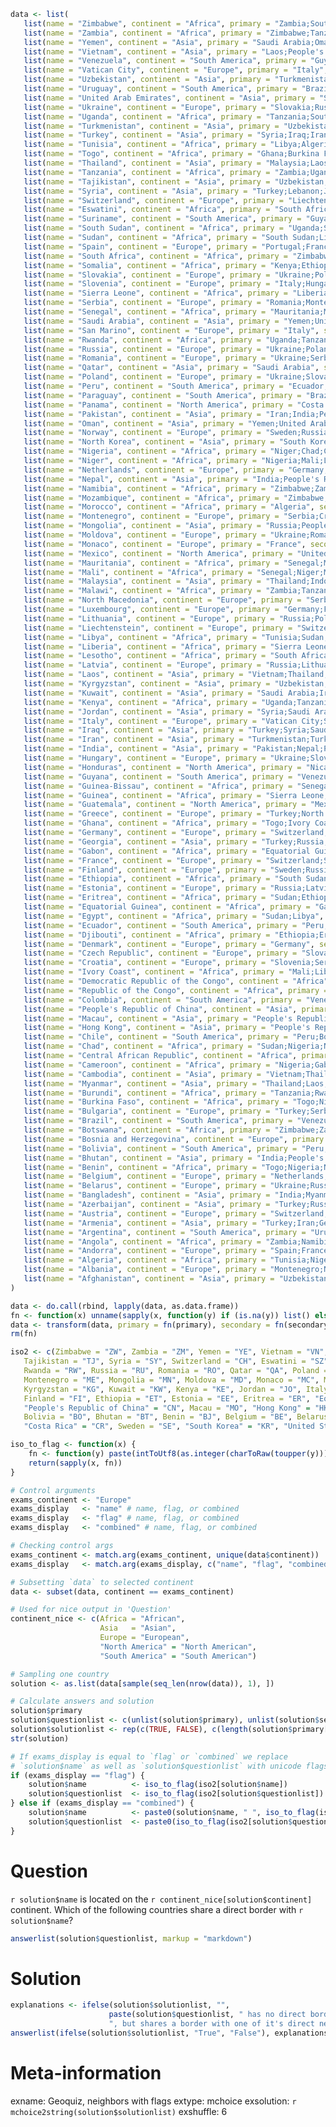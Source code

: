 ```r
data <- list(
   list(name = "Zimbabwe", continent = "Africa", primary = "Zambia;South Africa;Namibia;Mozambique;Botswana", secondary = "Tanzania;Malawi;Democratic Republic of the Congo;Angola;Eswatini;Lesotho"),
   list(name = "Zambia", continent = "Africa", primary = "Zimbabwe;Tanzania;Namibia;Mozambique;Malawi;Democratic Republic of the Congo;Botswana;Angola", secondary = "South Africa;Uganda;Rwanda;Kenya;Burundi;Eswatini;South Sudan;Republic of the Congo;Central African Republic"),
   list(name = "Yemen", continent = "Asia", primary = "Saudi Arabia;Oman", secondary = "United Arab Emirates;Qatar;Kuwait;Jordan;Iraq"),
   list(name = "Vietnam", continent = "Asia", primary = "Laos;People's Republic of China;Cambodia", secondary = "Thailand;Myanmar;Tajikistan;Russia;Pakistan;North Korea;Nepal;Mongolia;Kyrgyzstan;India;Macau;Hong Kong;Bhutan;Afghanistan"),
   list(name = "Venezuela", continent = "South America", primary = "Guyana;Colombia;Brazil", secondary = "Suriname;Peru;Panama;Ecuador;Uruguay;Paraguay;France;Bolivia;Argentina"),
   list(name = "Vatican City", continent = "Europe", primary = "Italy", secondary = "Switzerland;Slovenia;San Marino;France;Austria"),
   list(name = "Uzbekistan", continent = "Asia", primary = "Turkmenistan;Tajikistan;Kyrgyzstan;Afghanistan", secondary = "Iran;People's Republic of China;Pakistan"),
   list(name = "Uruguay", continent = "South America", primary = "Brazil;Argentina", secondary = "Venezuela;Suriname;Peru;Paraguay;Guyana;France;Colombia;Bolivia;Chile"),
   list(name = "United Arab Emirates", continent = "Asia", primary = "Saudi Arabia;Oman", secondary = "Yemen;Qatar;Kuwait;Jordan;Iraq"),
   list(name = "Ukraine", continent = "Europe", primary = "Slovakia;Russia;Romania;Poland;Moldova;Hungary;Belarus", secondary = "Czech Republic;Austria;Norway;North Korea;Mongolia;Lithuania;Latvia;Georgia;Finland;Estonia;People's Republic of China;Azerbaijan;Serbia;Bulgaria;Germany;Slovenia;Croatia"),
   list(name = "Uganda", continent = "Africa", primary = "Tanzania;South Sudan;Rwanda;Kenya;Democratic Republic of the Congo", secondary = "Zambia;Mozambique;Malawi;Burundi;Sudan;Ethiopia;Central African Republic;Somalia;Republic of the Congo;Angola"),
   list(name = "Turkmenistan", continent = "Asia", primary = "Uzbekistan;Iran;Afghanistan", secondary = "Tajikistan;Kyrgyzstan;Turkey;Pakistan;Iraq;Azerbaijan;Armenia;People's Republic of China"),
   list(name = "Turkey", continent = "Asia", primary = "Syria;Iraq;Iran;Greece;Georgia;Bulgaria;Azerbaijan;Armenia", secondary = "Lebanon;Jordan;Saudi Arabia;Kuwait;Turkmenistan;Pakistan;Afghanistan;North Macedonia;Albania;Russia;Serbia;Romania"),
   list(name = "Tunisia", continent = "Africa", primary = "Libya;Algeria", secondary = "Sudan;Niger;Egypt;Chad;Morocco;Mauritania;Mali"),
   list(name = "Togo", continent = "Africa", primary = "Ghana;Burkina Faso;Benin", secondary = "Ivory Coast;Niger;Mali;Nigeria"),
   list(name = "Thailand", continent = "Asia", primary = "Malaysia;Laos;Cambodia;Myanmar", secondary = "Indonesia;Brunei;Vietnam;People's Republic of China;India;Bangladesh"),
   list(name = "Tanzania", continent = "Africa", primary = "Zambia;Uganda;Rwanda;Mozambique;Malawi;Kenya;Democratic Republic of the Congo;Burundi", secondary = "Zimbabwe;Namibia;Botswana;Angola;South Sudan;Eswatini;South Africa;Somalia;Ethiopia;Republic of the Congo;Central African Republic"),
   list(name = "Tajikistan", continent = "Asia", primary = "Uzbekistan;Kyrgyzstan;People's Republic of China;Afghanistan", secondary = "Turkmenistan;Vietnam;Russia;Pakistan;North Korea;Nepal;Mongolia;Laos;India;Macau;Hong Kong;Myanmar;Bhutan;Iran"),
   list(name = "Syria", continent = "Asia", primary = "Turkey;Lebanon;Jordan;Iraq", secondary = "Iran;Greece;Georgia;Bulgaria;Azerbaijan;Armenia;Saudi Arabia;Kuwait"),
   list(name = "Switzerland", continent = "Europe", primary = "Liechtenstein;Italy;Germany;France;Austria", secondary = "Vatican City;Slovenia;San Marino;Poland;Netherlands;Luxembourg;Denmark;Czech Republic;Belgium;Suriname;Spain;Monaco;Brazil;Andorra;Slovakia;Hungary"),
   list(name = "Eswatini", continent = "Africa", primary = "South Africa;Mozambique", secondary = "Zimbabwe;Namibia;Lesotho;Botswana;Zambia;Tanzania;Malawi"),
   list(name = "Suriname", continent = "South America", primary = "Guyana;France;Brazil", secondary = "Venezuela;Switzerland;Spain;Monaco;Luxembourg;Italy;Germany;Belgium;Andorra;Uruguay;Peru;Paraguay;Colombia;Bolivia;Argentina"),
   list(name = "South Sudan", continent = "Africa", primary = "Uganda;Sudan;Kenya;Ethiopia;Democratic Republic of the Congo;Central African Republic", secondary = "Tanzania;Rwanda;Libya;Eritrea;Egypt;Chad;Somalia;Djibouti;Zambia;Republic of the Congo;Burundi;Angola;Cameroon"),
   list(name = "Sudan", continent = "Africa", primary = "South Sudan;Libya;Ethiopia;Eritrea;Egypt;Chad;Central African Republic", secondary = "Uganda;Kenya;Democratic Republic of the Congo;Tunisia;Niger;Algeria;Somalia;Djibouti;Nigeria;Cameroon;Republic of the Congo"),
   list(name = "Spain", continent = "Europe", primary = "Portugal;France;Andorra", secondary = "Switzerland;Suriname;Monaco;Luxembourg;Italy;Germany;Brazil;Belgium"),
   list(name = "South Africa", continent = "Africa", primary = "Zimbabwe;Eswatini;Namibia;Mozambique;Lesotho;Botswana", secondary = "Zambia;Angola;Tanzania;Malawi"),
   list(name = "Somalia", continent = "Africa", primary = "Kenya;Ethiopia", secondary = "Uganda;Tanzania;South Sudan;Sudan;Eritrea;Djibouti"),
   list(name = "Slovakia", continent = "Europe", primary = "Ukraine;Poland;Hungary;Czech Republic;Austria", secondary = "Russia;Romania;Moldova;Belarus;Lithuania;Germany;Slovenia;Serbia;Croatia;Switzerland;Liechtenstein;Italy"),
   list(name = "Slovenia", continent = "Europe", primary = "Italy;Hungary;Croatia;Austria", secondary = "Vatican City;Switzerland;San Marino;France;Ukraine;Slovakia;Serbia;Romania;Montenegro;Bosnia and Herzegovina;Liechtenstein;Germany;Czech Republic"),
   list(name = "Sierra Leone", continent = "Africa", primary = "Liberia;Guinea", secondary = "Ivory Coast;Senegal;Mali;Guinea-Bissau"),
   list(name = "Serbia", continent = "Europe", primary = "Romania;Montenegro;North Macedonia;Hungary;Croatia;Bulgaria;Bosnia and Herzegovina", secondary = "Ukraine;Moldova;Albania;Greece;Slovakia;Slovenia;Austria;Turkey"),
   list(name = "Senegal", continent = "Africa", primary = "Mauritania;Mali;Guinea-Bissau;Guinea;The Gambia", secondary = "Algeria;Niger;Ivory Coast;Burkina Faso;Sierra Leone;Liberia"),
   list(name = "Saudi Arabia", continent = "Asia", primary = "Yemen;United Arab Emirates;Qatar;Oman;Kuwait;Jordan;Iraq", secondary = "Syria;Turkey;Iran"),
   list(name = "San Marino", continent = "Europe", primary = "Italy", secondary = "Vatican City;Switzerland;Slovenia;France;Austria"),
   list(name = "Rwanda", continent = "Africa", primary = "Uganda;Tanzania;Democratic Republic of the Congo;Burundi", secondary = "South Sudan;Kenya;Zambia;Mozambique;Malawi;Republic of the Congo;Central African Republic;Angola"),
   list(name = "Russia", continent = "Europe", primary = "Ukraine;Poland;Norway;North Korea;Mongolia;Lithuania;Latvia;Georgia;Finland;Estonia;People's Republic of China;Belarus;Azerbaijan", secondary = "Slovakia;Romania;Moldova;Hungary;Germany;Czech Republic;Sweden;South Korea;Turkey;Armenia;Vietnam;Tajikistan;Pakistan;Nepal;Laos;Kyrgyzstan;India;Macau;Hong Kong;Myanmar;Bhutan;Afghanistan;Iran"),
   list(name = "Romania", continent = "Europe", primary = "Ukraine;Serbia;Moldova;Hungary;Bulgaria", secondary = "Slovakia;Russia;Poland;Belarus;Montenegro;North Macedonia;Croatia;Bosnia and Herzegovina;Slovenia;Austria;Turkey;Greece"),
   list(name = "Qatar", continent = "Asia", primary = "Saudi Arabia", secondary = "Yemen;United Arab Emirates;Oman;Kuwait;Jordan;Iraq"),
   list(name = "Poland", continent = "Europe", primary = "Ukraine;Slovakia;Russia;Lithuania;Germany;Czech Republic;Belarus", secondary = "Romania;Moldova;Hungary;Austria;Norway;North Korea;Mongolia;Latvia;Georgia;Finland;Estonia;People's Republic of China;Azerbaijan;Switzerland;Netherlands;Luxembourg;France;Denmark;Belgium"),
   list(name = "Peru", continent = "South America", primary = "Ecuador;Colombia;Chile;Brazil;Bolivia", secondary = "Venezuela;Panama;Argentina;Uruguay;Suriname;Paraguay;Guyana;France"),
   list(name = "Paraguay", continent = "South America", primary = "Brazil;Bolivia;Argentina", secondary = "Venezuela;Uruguay;Suriname;Peru;Guyana;France;Colombia;Chile"),
   list(name = "Panama", continent = "North America", primary = "Costa Rica;Colombia", secondary = "Nicaragua;Venezuela;Peru;Ecuador;Brazil"),
   list(name = "Pakistan", continent = "Asia", primary = "Iran;India;People's Republic of China;Afghanistan", secondary = "Turkmenistan;Turkey;Iraq;Azerbaijan;Armenia;Nepal;Myanmar;Bhutan;Bangladesh;Vietnam;Tajikistan;Russia;North Korea;Mongolia;Laos;Kyrgyzstan;Macau;Hong Kong;Uzbekistan"),
   list(name = "Oman", continent = "Asia", primary = "Yemen;United Arab Emirates;Saudi Arabia", secondary = "Qatar;Kuwait;Jordan;Iraq"),
   list(name = "Norway", continent = "Europe", primary = "Sweden;Russia;Finland", secondary = "Ukraine;Poland;North Korea;Mongolia;Lithuania;Latvia;Georgia;Estonia;People's Republic of China;Belarus;Azerbaijan"),
   list(name = "North Korea", continent = "Asia", primary = "South Korea;Russia;People's Republic of China", secondary = "Ukraine;Poland;Norway;Mongolia;Lithuania;Latvia;Georgia;Finland;Estonia;Belarus;Azerbaijan;Vietnam;Tajikistan;Pakistan;Nepal;Laos;Kyrgyzstan;India;Macau;Hong Kong;Myanmar;Bhutan;Afghanistan"),
   list(name = "Nigeria", continent = "Africa", primary = "Niger;Chad;Cameroon;Benin", secondary = "Mali;Libya;Burkina Faso;Algeria;Sudan;Central African Republic;Gabon;Equatorial Guinea;Republic of the Congo;Togo"),
   list(name = "Niger", continent = "Africa", primary = "Nigeria;Mali;Libya;Chad;Burkina Faso;Benin;Algeria", secondary = "Cameroon;Senegal;Mauritania;Guinea;Ivory Coast;Tunisia;Sudan;Egypt;Central African Republic;Togo;Ghana;Morocco"),
   list(name = "Netherlands", continent = "Europe", primary = "Germany;Belgium", secondary = "Switzerland;Poland;Luxembourg;France;Denmark;Czech Republic;Austria"),
   list(name = "Nepal", continent = "Asia", primary = "India;People's Republic of China", secondary = "Pakistan;Myanmar;Bhutan;Bangladesh;Vietnam;Tajikistan;Russia;North Korea;Mongolia;Laos;Kyrgyzstan;Macau;Hong Kong;Afghanistan"),
   list(name = "Namibia", continent = "Africa", primary = "Zimbabwe;Zambia;South Africa;Botswana;Angola", secondary = "Mozambique;Tanzania;Malawi;Democratic Republic of the Congo;Eswatini;Lesotho;Republic of the Congo"),
   list(name = "Mozambique", continent = "Africa", primary = "Zimbabwe;Zambia;Tanzania;Eswatini;South Africa;Malawi", secondary = "Namibia;Botswana;Democratic Republic of the Congo;Angola;Uganda;Rwanda;Kenya;Burundi;Lesotho"),
   list(name = "Morocco", continent = "Africa", primary = "Algeria", secondary = "Tunisia;Niger;Mauritania;Mali;Libya"),
   list(name = "Montenegro", continent = "Europe", primary = "Serbia;Croatia;Bosnia and Herzegovina;Albania", secondary = "Romania;North Macedonia;Hungary;Bulgaria;Slovenia;Greece"),
   list(name = "Mongolia", continent = "Asia", primary = "Russia;People's Republic of China", secondary = "Ukraine;Poland;Norway;North Korea;Lithuania;Latvia;Georgia;Finland;Estonia;Belarus;Azerbaijan;Vietnam;Tajikistan;Pakistan;Nepal;Laos;Kyrgyzstan;India;Macau;Hong Kong;Myanmar;Bhutan;Afghanistan"),
   list(name = "Moldova", continent = "Europe", primary = "Ukraine;Romania", secondary = "Slovakia;Russia;Poland;Hungary;Belarus;Serbia;Bulgaria"),
   list(name = "Monaco", continent = "Europe", primary = "France", secondary = "Switzerland;Suriname;Spain;Luxembourg;Italy;Germany;Brazil;Belgium;Andorra"),
   list(name = "Mexico", continent = "North America", primary = "United States of America;Guatemala;Belize", secondary = "Canada;Honduras;El Salvador"),
   list(name = "Mauritania", continent = "Africa", primary = "Senegal;Mali;Algeria", secondary = "Guinea-Bissau;Guinea;The Gambia;Niger;Ivory Coast;Burkina Faso;Tunisia;Morocco;Libya"),
   list(name = "Mali", continent = "Africa", primary = "Senegal;Niger;Mauritania;Guinea;Ivory Coast;Burkina Faso;Algeria", secondary = "Guinea-Bissau;The Gambia;Nigeria;Libya;Chad;Benin;Sierra Leone;Liberia;Ghana;Togo;Tunisia;Morocco"),
   list(name = "Malaysia", continent = "Asia", primary = "Thailand;Indonesia;Brunei", secondary = "Laos;Cambodia;Myanmar;East Timor;Papua New Guinea"),
   list(name = "Malawi", continent = "Africa", primary = "Zambia;Tanzania;Mozambique", secondary = "Zimbabwe;Namibia;Democratic Republic of the Congo;Botswana;Angola;Uganda;Rwanda;Kenya;Burundi;Eswatini;South Africa"),
   list(name = "North Macedonia", continent = "Europe", primary = "Serbia;Greece;Bulgaria;Albania", secondary = "Romania;Montenegro;Hungary;Croatia;Bosnia and Herzegovina;Turkey"),
   list(name = "Luxembourg", continent = "Europe", primary = "Germany;France;Belgium", secondary = "Switzerland;Poland;Netherlands;Denmark;Czech Republic;Austria;Suriname;Spain;Monaco;Italy;Brazil;Andorra"),
   list(name = "Lithuania", continent = "Europe", primary = "Russia;Poland;Latvia;Belarus", secondary = "Ukraine;Norway;North Korea;Mongolia;Georgia;Finland;Estonia;People's Republic of China;Azerbaijan;Slovakia;Germany;Czech Republic"),
   list(name = "Liechtenstein", continent = "Europe", primary = "Switzerland;Austria", secondary = "Italy;Germany;France;Slovakia;Slovenia;Hungary;Czech Republic"),
   list(name = "Libya", continent = "Africa", primary = "Tunisia;Sudan;Niger;Egypt;Chad;Algeria", secondary = "South Sudan;Ethiopia;Eritrea;Central African Republic;Nigeria;Mali;Burkina Faso;Benin;Cameroon;Morocco;Mauritania"),
   list(name = "Liberia", continent = "Africa", primary = "Sierra Leone;Guinea;Ivory Coast", secondary = "Senegal;Mali;Guinea-Bissau;Ghana;Burkina Faso"),
   list(name = "Lesotho", continent = "Africa", primary = "South Africa", secondary = "Zimbabwe;Eswatini;Namibia;Mozambique;Botswana"),
   list(name = "Latvia", continent = "Europe", primary = "Russia;Lithuania;Estonia;Belarus", secondary = "Ukraine;Poland;Norway;North Korea;Mongolia;Georgia;Finland;People's Republic of China;Azerbaijan"),
   list(name = "Laos", continent = "Asia", primary = "Vietnam;Thailand;People's Republic of China;Cambodia;Myanmar", secondary = "Malaysia;Tajikistan;Russia;Pakistan;North Korea;Nepal;Mongolia;Kyrgyzstan;India;Macau;Hong Kong;Bhutan;Afghanistan;Bangladesh"),
   list(name = "Kyrgyzstan", continent = "Asia", primary = "Uzbekistan;Tajikistan;People's Republic of China", secondary = "Turkmenistan;Afghanistan;Vietnam;Russia;Pakistan;North Korea;Nepal;Mongolia;Laos;India;Macau;Hong Kong;Myanmar;Bhutan"),
   list(name = "Kuwait", continent = "Asia", primary = "Saudi Arabia;Iraq", secondary = "Yemen;United Arab Emirates;Qatar;Oman;Jordan;Turkey;Syria;Iran"),
   list(name = "Kenya", continent = "Africa", primary = "Uganda;Tanzania;South Sudan;Somalia;Ethiopia", secondary = "Rwanda;Democratic Republic of the Congo;Zambia;Mozambique;Malawi;Burundi;Sudan;Central African Republic;Eritrea;Djibouti"),
   list(name = "Jordan", continent = "Asia", primary = "Syria;Saudi Arabia;Iraq", secondary = "Turkey;Lebanon;Yemen;United Arab Emirates;Qatar;Oman;Kuwait;Iran"),
   list(name = "Italy", continent = "Europe", primary = "Vatican City;Switzerland;Slovenia;San Marino;France;Austria", secondary = "Liechtenstein;Germany;Hungary;Croatia;Suriname;Spain;Monaco;Luxembourg;Brazil;Belgium;Andorra;Slovakia;Czech Republic"),
   list(name = "Iraq", continent = "Asia", primary = "Turkey;Syria;Saudi Arabia;Kuwait;Jordan;Iran", secondary = "Greece;Georgia;Bulgaria;Azerbaijan;Armenia;Lebanon;Yemen;United Arab Emirates;Qatar;Oman;Turkmenistan;Pakistan;Afghanistan"),
   list(name = "Iran", continent = "Asia", primary = "Turkmenistan;Turkey;Pakistan;Iraq;Azerbaijan;Armenia;Afghanistan", secondary = "Uzbekistan;Syria;Greece;Georgia;Bulgaria;India;People's Republic of China;Saudi Arabia;Kuwait;Jordan;Russia;Tajikistan"),
   list(name = "India", continent = "Asia", primary = "Pakistan;Nepal;People's Republic of China;Myanmar;Bhutan;Bangladesh", secondary = "Iran;Afghanistan;Vietnam;Tajikistan;Russia;North Korea;Mongolia;Laos;Kyrgyzstan;Macau;Hong Kong;Thailand"),
   list(name = "Hungary", continent = "Europe", primary = "Ukraine;Slovakia;Slovenia;Serbia;Romania;Croatia;Austria", secondary = "Russia;Poland;Moldova;Belarus;Czech Republic;Italy;Montenegro;North Macedonia;Bulgaria;Bosnia and Herzegovina;Switzerland;Liechtenstein;Germany"),
   list(name = "Honduras", continent = "North America", primary = "Nicaragua;Guatemala;El Salvador", secondary = "Costa Rica;Mexico;Belize"),
   list(name = "Guyana", continent = "South America", primary = "Venezuela;Suriname;Brazil", secondary = "Colombia;France;Uruguay;Peru;Paraguay;Bolivia;Argentina"),
   list(name = "Guinea-Bissau", continent = "Africa", primary = "Senegal;Guinea", secondary = "Mauritania;Mali;The Gambia;Sierra Leone;Liberia;Ivory Coast"),
   list(name = "Guinea", continent = "Africa", primary = "Sierra Leone;Senegal;Mali;Liberia;Guinea-Bissau;Ivory Coast", secondary = "Mauritania;The Gambia;Niger;Burkina Faso;Algeria;Ghana"),
   list(name = "Guatemala", continent = "North America", primary = "Mexico;Honduras;El Salvador;Belize", secondary = "United States of America;Nicaragua"),
   list(name = "Greece", continent = "Europe", primary = "Turkey;North Macedonia;Bulgaria;Albania", secondary = "Syria;Iraq;Iran;Georgia;Azerbaijan;Armenia;Serbia;Romania;Montenegro"),
   list(name = "Ghana", continent = "Africa", primary = "Togo;Ivory Coast;Burkina Faso", secondary = "Benin;Mali;Liberia;Guinea;Niger"),
   list(name = "Germany", continent = "Europe", primary = "Switzerland;Poland;Netherlands;Luxembourg;France;Denmark;Czech Republic;Belgium;Austria", secondary = "Liechtenstein;Italy;Ukraine;Slovakia;Russia;Lithuania;Belarus;Suriname;Spain;Monaco;Brazil;Andorra;Slovenia;Hungary"),
   list(name = "Georgia", continent = "Asia", primary = "Turkey;Russia;Azerbaijan;Armenia", secondary = "Syria;Iraq;Iran;Greece;Bulgaria;Ukraine;Poland;Norway;North Korea;Mongolia;Lithuania;Latvia;Finland;Estonia;People's Republic of China;Belarus"),
   list(name = "Gabon", continent = "Africa", primary = "Equatorial Guinea;Republic of the Congo;Cameroon", secondary = "Democratic Republic of the Congo;Central African Republic;Angola;Nigeria;Chad"),
   list(name = "France", continent = "Europe", primary = "Switzerland;Suriname;Spain;Monaco;Luxembourg;Italy;Germany;Brazil;Belgium;Andorra", secondary = "Liechtenstein;Austria;Guyana;Portugal;Vatican City;Slovenia;San Marino;Poland;Netherlands;Denmark;Czech Republic;Venezuela;Uruguay;Peru;Paraguay;Colombia;Bolivia;Argentina"),
   list(name = "Finland", continent = "Europe", primary = "Sweden;Russia;Norway", secondary = "Ukraine;Poland;North Korea;Mongolia;Lithuania;Latvia;Georgia;Estonia;People's Republic of China;Belarus;Azerbaijan"),
   list(name = "Ethiopia", continent = "Africa", primary = "South Sudan;Sudan;Somalia;Kenya;Eritrea;Djibouti", secondary = "Uganda;Democratic Republic of the Congo;Central African Republic;Libya;Egypt;Chad;Tanzania"),
   list(name = "Estonia", continent = "Europe", primary = "Russia;Latvia", secondary = "Ukraine;Poland;Norway;North Korea;Mongolia;Lithuania;Georgia;Finland;People's Republic of China;Belarus;Azerbaijan"),
   list(name = "Eritrea", continent = "Africa", primary = "Sudan;Ethiopia;Djibouti", secondary = "South Sudan;Libya;Egypt;Chad;Central African Republic;Somalia;Kenya"),
   list(name = "Equatorial Guinea", continent = "Africa", primary = "Gabon;Cameroon", secondary = "Republic of the Congo;Nigeria;Chad;Central African Republic"),
   list(name = "Egypt", continent = "Africa", primary = "Sudan;Libya", secondary = "South Sudan;Ethiopia;Eritrea;Chad;Central African Republic;Tunisia;Niger;Algeria"),
   list(name = "Ecuador", continent = "South America", primary = "Peru;Colombia", secondary = "Chile;Brazil;Bolivia;Venezuela;Panama"),
   list(name = "Djibouti", continent = "Africa", primary = "Ethiopia;Eritrea", secondary = "South Sudan;Sudan;Somalia;Kenya"),
   list(name = "Denmark", continent = "Europe", primary = "Germany", secondary = "Switzerland;Poland;Netherlands;Luxembourg;France;Czech Republic;Belgium;Austria"),
   list(name = "Czech Republic", continent = "Europe", primary = "Slovakia;Poland;Germany;Austria", secondary = "Ukraine;Hungary;Russia;Lithuania;Belarus;Switzerland;Netherlands;Luxembourg;France;Denmark;Belgium;Slovenia;Liechtenstein;Italy"),
   list(name = "Croatia", continent = "Europe", primary = "Slovenia;Serbia;Montenegro;Hungary;Bosnia and Herzegovina", secondary = "Italy;Austria;Romania;North Macedonia;Bulgaria;Albania;Ukraine;Slovakia"),
   list(name = "Ivory Coast", continent = "Africa", primary = "Mali;Liberia;Guinea;Ghana;Burkina Faso", secondary = "Senegal;Niger;Mauritania;Algeria;Sierra Leone;Guinea-Bissau;Togo;Benin"),
   list(name = "Democratic Republic of the Congo", continent = "Africa", primary = "Zambia;Uganda;Tanzania;South Sudan;Rwanda;Republic of the Congo;Central African Republic;Burundi;Angola", secondary = "Zimbabwe;Namibia;Mozambique;Malawi;Botswana;Kenya;Sudan;Ethiopia;Gabon;Cameroon;Chad"),
   list(name = "Republic of the Congo", continent = "Africa", primary = "Gabon;Democratic Republic of the Congo;Central African Republic;Cameroon;Angola", secondary = "Equatorial Guinea;Zambia;Uganda;Tanzania;South Sudan;Rwanda;Burundi;Sudan;Chad;Nigeria;Namibia"),
   list(name = "Colombia", continent = "South America", primary = "Venezuela;Peru;Panama;Ecuador;Brazil", secondary = "Guyana;Chile;Bolivia;Costa Rica;Uruguay;Suriname;Paraguay;France;Argentina"),
   list(name = "People's Republic of China", continent = "Asia", primary = "Vietnam;Tajikistan;Russia;Pakistan;North Korea;Nepal;Mongolia;Laos;Kyrgyzstan;India;Macau;Hong Kong;Myanmar;Bhutan;Afghanistan", secondary = "Cambodia;Uzbekistan;Ukraine;Poland;Norway;Lithuania;Latvia;Georgia;Finland;Estonia;Belarus;Azerbaijan;Iran;South Korea;Thailand;Bangladesh;Turkmenistan"),
   list(name = "Macau", continent = "Asia", primary = "People's Republic of China", secondary = "Vietnam;Tajikistan;Russia;Pakistan;North Korea;Nepal;Mongolia;Laos;Kyrgyzstan;India;Hong Kong;Myanmar;Bhutan;Afghanistan"),
   list(name = "Hong Kong", continent = "Asia", primary = "People's Republic of China", secondary = "Vietnam;Tajikistan;Russia;Pakistan;North Korea;Nepal;Mongolia;Laos;Kyrgyzstan;India;Macau;Myanmar;Bhutan;Afghanistan"),
   list(name = "Chile", continent = "South America", primary = "Peru;Bolivia;Argentina", secondary = "Ecuador;Colombia;Brazil;Paraguay;Uruguay"),
   list(name = "Chad", continent = "Africa", primary = "Sudan;Nigeria;Niger;Libya;Central African Republic;Cameroon", secondary = "South Sudan;Ethiopia;Eritrea;Egypt;Benin;Mali;Burkina Faso;Algeria;Tunisia;Democratic Republic of the Congo;Republic of the Congo;Gabon;Equatorial Guinea"),
   list(name = "Central African Republic", continent = "Africa", primary = "South Sudan;Sudan;Democratic Republic of the Congo;Republic of the Congo;Chad;Cameroon", secondary = "Uganda;Kenya;Ethiopia;Libya;Eritrea;Egypt;Zambia;Tanzania;Rwanda;Burundi;Angola;Gabon;Nigeria;Niger;Equatorial Guinea"),
   list(name = "Cameroon", continent = "Africa", primary = "Nigeria;Gabon;Equatorial Guinea;Republic of the Congo;Chad;Central African Republic", secondary = "Niger;Benin;Democratic Republic of the Congo;Angola;Sudan;Libya;South Sudan"),
   list(name = "Cambodia", continent = "Asia", primary = "Vietnam;Thailand;Laos", secondary = "People's Republic of China;Malaysia;Myanmar"),
   list(name = "Myanmar", continent = "Asia", primary = "Thailand;Laos;India;People's Republic of China;Bangladesh", secondary = "Malaysia;Cambodia;Vietnam;Pakistan;Nepal;Bhutan;Tajikistan;Russia;North Korea;Mongolia;Kyrgyzstan;Macau;Hong Kong;Afghanistan"),
   list(name = "Burundi", continent = "Africa", primary = "Tanzania;Rwanda;Democratic Republic of the Congo", secondary = "Zambia;Uganda;Mozambique;Malawi;Kenya;South Sudan;Republic of the Congo;Central African Republic;Angola"),
   list(name = "Burkina Faso", continent = "Africa", primary = "Togo;Niger;Mali;Ghana;Ivory Coast;Benin", secondary = "Nigeria;Libya;Chad;Algeria;Senegal;Mauritania;Guinea;Liberia"),
   list(name = "Bulgaria", continent = "Europe", primary = "Turkey;Serbia;Romania;North Macedonia;Greece", secondary = "Syria;Iraq;Iran;Georgia;Azerbaijan;Armenia;Montenegro;Hungary;Croatia;Bosnia and Herzegovina;Ukraine;Moldova;Albania"),
   list(name = "Brazil", continent = "South America", primary = "Venezuela;Uruguay;Suriname;Peru;Paraguay;Guyana;France;Colombia;Bolivia;Argentina", secondary = "Ecuador;Chile;Switzerland;Spain;Monaco;Luxembourg;Italy;Germany;Belgium;Andorra;Panama"),
   list(name = "Botswana", continent = "Africa", primary = "Zimbabwe;Zambia;South Africa;Namibia", secondary = "Mozambique;Tanzania;Malawi;Democratic Republic of the Congo;Angola;Eswatini;Lesotho"),
   list(name = "Bosnia and Herzegovina", continent = "Europe", primary = "Serbia;Montenegro;Croatia", secondary = "Romania;North Macedonia;Hungary;Bulgaria;Albania;Slovenia"),
   list(name = "Bolivia", continent = "South America", primary = "Peru;Paraguay;Chile;Brazil;Argentina", secondary = "Ecuador;Colombia;Venezuela;Uruguay;Suriname;Guyana;France"),
   list(name = "Bhutan", continent = "Asia", primary = "India;People's Republic of China", secondary = "Pakistan;Nepal;Myanmar;Bangladesh;Vietnam;Tajikistan;Russia;North Korea;Mongolia;Laos;Kyrgyzstan;Macau;Hong Kong;Afghanistan"),
   list(name = "Benin", continent = "Africa", primary = "Togo;Nigeria;Niger;Burkina Faso", secondary = "Ghana;Chad;Cameroon;Mali;Libya;Algeria;Ivory Coast"),
   list(name = "Belgium", continent = "Europe", primary = "Netherlands;Luxembourg;Germany;France", secondary = "Switzerland;Poland;Denmark;Czech Republic;Austria;Suriname;Spain;Monaco;Italy;Brazil;Andorra"),
   list(name = "Belarus", continent = "Europe", primary = "Ukraine;Russia;Poland;Lithuania;Latvia", secondary = "Slovakia;Romania;Moldova;Hungary;Norway;North Korea;Mongolia;Georgia;Finland;Estonia;People's Republic of China;Azerbaijan;Germany;Czech Republic"),
   list(name = "Bangladesh", continent = "Asia", primary = "India;Myanmar", secondary = "Pakistan;Nepal;People's Republic of China;Bhutan;Thailand;Laos"),
   list(name = "Azerbaijan", continent = "Asia", primary = "Turkey;Russia;Iran;Georgia;Armenia", secondary = "Syria;Iraq;Greece;Bulgaria;Ukraine;Poland;Norway;North Korea;Mongolia;Lithuania;Latvia;Finland;Estonia;People's Republic of China;Belarus;Turkmenistan;Pakistan;Afghanistan"),
   list(name = "Austria", continent = "Europe", primary = "Switzerland;Slovakia;Slovenia;Liechtenstein;Italy;Hungary;Germany;Czech Republic", secondary = "France;Ukraine;Poland;Croatia;Vatican City;San Marino;Serbia;Romania;Netherlands;Luxembourg;Denmark;Belgium"),
   list(name = "Armenia", continent = "Asia", primary = "Turkey;Iran;Georgia;Azerbaijan", secondary = "Syria;Iraq;Greece;Bulgaria;Turkmenistan;Pakistan;Afghanistan;Russia"),
   list(name = "Argentina", continent = "South America", primary = "Uruguay;Paraguay;Chile;Brazil;Bolivia", secondary = "Peru;Venezuela;Suriname;Guyana;France;Colombia"),
   list(name = "Angola", continent = "Africa", primary = "Zambia;Namibia;Democratic Republic of the Congo;Republic of the Congo", secondary = "Zimbabwe;Tanzania;Mozambique;Malawi;Botswana;South Africa;Uganda;South Sudan;Rwanda;Central African Republic;Burundi;Gabon;Cameroon"),
   list(name = "Andorra", continent = "Europe", primary = "Spain;France", secondary = "Portugal;Switzerland;Suriname;Monaco;Luxembourg;Italy;Germany;Brazil;Belgium"),
   list(name = "Algeria", continent = "Africa", primary = "Tunisia;Niger;Morocco;Mauritania;Mali;Libya", secondary = "Nigeria;Chad;Burkina Faso;Benin;Senegal;Guinea;Ivory Coast;Sudan;Egypt"),
   list(name = "Albania", continent = "Europe", primary = "Montenegro;North Macedonia;Greece", secondary = "Serbia;Croatia;Bosnia and Herzegovina;Bulgaria;Turkey"),
   list(name = "Afghanistan", continent = "Asia", primary = "Uzbekistan;Turkmenistan;Tajikistan;Pakistan;Iran;People's Republic of China", secondary = "Kyrgyzstan;India;Turkey;Iraq;Azerbaijan;Armenia;Vietnam;Russia;North Korea;Nepal;Mongolia;Laos;Macau;Hong Kong;Myanmar;Bhutan")
)

data <- do.call(rbind, lapply(data, as.data.frame))
fn <- function(x) unname(sapply(x, function(y) if (is.na(y)) list() else strsplit(y, ";")[[1]]))
data <- transform(data, primary = fn(primary), secondary = fn(secondary))
rm(fn)

iso2 <- c(Zimbabwe = "ZW", Zambia = "ZM", Yemen = "YE", Vietnam = "VN", Venezuela = "VE", "Vatican City" = "VA", Uzbekistan = "UZ", Uruguay = "UY", "United Arab Emirates" = "AE", Ukraine = "UA", Uganda = "UG", Turkmenistan = "TM", Turkey = "TR", Tunisia = "TN", Togo = "TG", Thailand = "TH", Tanzania = "TZ", 
   Tajikistan = "TJ", Syria = "SY", Switzerland = "CH", Eswatini = "SZ", Suriname = "SR", "South Sudan" = "SS", Sudan = "SD", Spain = "ES", "South Africa" = "ZA", Somalia = "SO", Slovakia = "SK", Slovenia = "SI", "Sierra Leone" = "SL", Serbia = "RS", Senegal = "SN", "Saudi Arabia" = "SA", "San Marino" = "SM", 
   Rwanda = "RW", Russia = "RU", Romania = "RO", Qatar = "QA", Poland = "PL", Peru = "PE", Paraguay = "PY", Panama = "PA", Pakistan = "PK", Oman = "OM", Norway = "NO", "North Korea" = "KP", Nigeria = "NG", Niger = "NE", Netherlands = "NL", Nepal = "NP", Namibia = "NA", Mozambique = "MZ", Morocco = "MA", 
   Montenegro = "ME", Mongolia = "MN", Moldova = "MD", Monaco = "MC", Mexico = "MX", Mauritania = "MR", Mali = "ML", Malaysia = "MY", Malawi = "MW", "North Macedonia" = "MK", Luxembourg = "LU", Lithuania = "LT", Liechtenstein = "LI", Libya = "LY", Liberia = "LR", Lesotho = "LS", Latvia = "LV", Laos = "LA", 
   Kyrgyzstan = "KG", Kuwait = "KW", Kenya = "KE", Jordan = "JO", Italy = "IT", Iraq = "IQ", Iran = "IR", India = "IN", Hungary = "HU", Honduras = "HN", Guyana = "GY", "Guinea-Bissau" = "GW", Guinea = "GN", Guatemala = "GT", Greece = "GR", Ghana = "GH", Germany = "DE", Georgia = "GE", Gabon = "GA", France = "FR", 
   Finland = "FI", Ethiopia = "ET", Estonia = "EE", Eritrea = "ER", "Equatorial Guinea" = "GQ", Egypt = "EG", Ecuador = "EC", Djibouti = "DJ", Denmark = "DK", "Czech Republic" = "CZ", Croatia = "HR", "Ivory Coast" = "CI", "Democratic Republic of the Congo" = "CD", "Republic of the Congo" = "CG", Colombia = "CO", 
   "People's Republic of China" = "CN", Macau = "MO", "Hong Kong" = "HK", Chile = "CL", Chad = "TD", "Central African Republic" = "CF", Cameroon = "CM", Cambodia = "KH", Myanmar = "MM", Burundi = "BI", "Burkina Faso" = "BF", Bulgaria = "BG", Brazil = "BR", Botswana = "BW", "Bosnia and Herzegovina" = "BA", 
   Bolivia = "BO", Bhutan = "BT", Benin = "BJ", Belgium = "BE", Belarus = "BY", Bangladesh = "BD", Azerbaijan = "AZ", Austria = "AT", Armenia = "AM", Argentina = "AR", Angola = "AO", Andorra = "AD", Algeria = "DZ", Albania = "AL", Afghanistan = "AF", Lebanon = "LB", Portugal = "PT", "The Gambia" = "GM", 
   "Costa Rica" = "CR", Sweden = "SE", "South Korea" = "KR", "United States of America" = "US", Belize = "BZ", Indonesia = "ID", Brunei = "BN", Nicaragua = "NI", "El Salvador" = "SV", Canada = "CA", "East Timor" = "TL", "Papua New Guinea" = "PG")

iso_to_flag <- function(x) {
    fn <- function(y) paste(intToUtf8(as.integer(charToRaw(toupper(y))) + 127397, multiple = TRUE), collapse = "")
    return(sapply(x, fn))
}
```

```r
# Control arguments
exams_continent <- "Europe"
exams_display   <- "name" # name, flag, or combined
exams_display   <- "flag" # name, flag, or combined
exams_display   <- "combined" # name, flag, or combined

# Checking control args
exams_continent <- match.arg(exams_continent, unique(data$continent))
exams_display   <- match.arg(exams_display, c("name", "flag", "combined"))

# Subsetting `data` to selected continent
data <- subset(data, continent == exams_continent)

# Used for nice output in 'Question'
continent_nice <- c(Africa = "African",
                    Asia   = "Asian",
                    Europe = "European",
                    "North America" = "North American",
                    "South America" = "South American")

# Sampling one country
solution <- as.list(data[sample(seq_len(nrow(data)), 1), ])

# Calculate answers and solution
solution$primary
solution$questionlist <- c(unlist(solution$primary), unlist(solution$secondary))
solution$solutionlist <- rep(c(TRUE, FALSE), c(length(solution$primary[[1]]), length(solution$secondary[[1]])))
str(solution)

# If exams_display is equal to `flag` or `combined` we replace 
# `solution$name` as well as `solution$questionlist` with unicode flags.
if (exams_display == "flag") {
    solution$name          <- iso_to_flag(iso2[solution$name])
    solution$questionlist  <- iso_to_flag(iso2[solution$questionlist])
} else if (exams_display == "combined") {
    solution$name          <- paste0(solution$name, " ", iso_to_flag(iso2[solution$name]))
    solution$questionlist  <- paste0(iso_to_flag(iso2[solution$questionlist]), " ", solution$questionlist)
}
```


Question
========

`r solution$name` is located on the `r continent_nice[solution$continent]` continent.
Which of the following countries share a direct border with `r solution$name`?

```r
answerlist(solution$questionlist, markup = "markdown")
```

Solution
========

```r
explanations <- ifelse(solution$solutionlist, "",
                      paste(solution$questionlist, " has no direct border with", solution$name,
                      ", but shares a border with one of it's direct neighbors."))
answerlist(ifelse(solution$solutionlist, "True", "False"), explanations, markup = "markdown")
```

Meta-information
================
exname: Geoquiz, neighbors with flags
extype: mchoice
exsolution: `r mchoice2string(solution$solutionlist)`
exshuffle: 6





